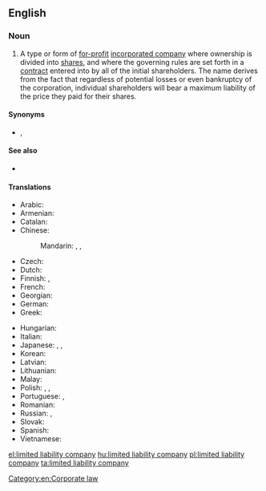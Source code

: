 ==English==
{{wikipedia}}

===Noun===
{{en-noun|head=[[limited]] [[liability]] [[company]]|limited liability companies}}

# {{lb|en|legal}} A type or form of [[for-profit]] [[incorporated company]] where ownership is divided into [[share]]s, and where the governing rules are set forth in a [[contract]] entered into by all of the initial shareholders. The name derives from the fact that regardless of potential losses or even bankruptcy of the corporation, individual shareholders will bear a maximum liability of the price they paid for their shares.

====Synonyms====
* {{l|en|LLC}}, {{l|en|Ltd.}}

====See also====
* {{l|en|limited company}}

====Translations====
{{trans-top|type of company}}
* Arabic: {{t|ar|شَرِكَة ذَات مَسْؤُولِيَّة مَحْدُودَة|f|tr=šarika ḏāt masʾūliyya maḥdūda}}
* Armenian: {{t|hy|սահմանափակն պատասխանատվությամբ ընկերություն}}
* Catalan: {{t|ca|societat de responsabilitat limitada|f}}
* Chinese:
*: Mandarin: {{t|cmn|有限責任公司|sc=Hani}}, {{t|cmn|有限责任公司|tr=yǒuxiàn zérèn gōngsī|sc=Hani}}, {{t+|cmn|有限公司|tr=yǒuxiàn gōngsī|sc=Hani}}
* Czech: {{t+|cs|společnost s ručením omezeným|f}}
* Dutch: {{t|nl|bijzondere vennootschap met beperkte aansprakelijkheid|f}}
* Finnish: {{qualifier|[[Oy]]}} {{t+|fi|osakeyhtiö}}, {{t|fi|rajavastuuyhtiö}}
* French: {{t|fr|société à responsabilité limitée|f}}
* Georgian: {{t|ka|შეზღუდული პასუხისმგებლობის საზოგადოება}}
* German: {{t|de|Gesellschaft mit beschränkter Haftung|f}}
* Greek: {{t+|el|εταιρεία περιορισμένης ευθύνης|f}}
{{trans-mid}}
* Hungarian: {{t+|hu|korlátolt felelősségű társaság}}
* Italian: {{t+|it|società a responsabilità limitata|f}}
* Japanese: {{t|ja|有限責任会社|tr=ゆうげんせきにんがいしゃ, yūgen sekinin gaisha|sc=Jpan}}, {{t|ja|エルエルシー|tr=eru-eru-shī|sc=Jpan}}, {{t+|ja|LLC|alt=ＬＬＣ|sc=Jpan}}
* Korean: {{t|ko|유한책임회사|sc=Kore}}
* Latvian: {{t|lv|sabiedrība ar ierobežotu atbildību}}
* Lithuanian: {{qualifier|[[UAB]]}} {{t|lt|Uždaroji akcinė bendrovė}}
* Malay: {{t|ms|syarikat liabiliti terhad}}
* Polish: {{t+|pl|spółka z ograniczoną odpowiedzialnością|f}}, {{t|pl|spółka z o.o.|f}}, {{t+|pl|sp. z o.o.|f}}
* Portuguese: {{qualifier|[[Lda.]]}} {{t|pt|limitada|f}}, {{t|pt|sociedade de responsabilidade limitada|f}}
* Romanian: {{t|ro|societate cu răspundere limitată|f}}
* Russian: {{t+|ru|о́бщество с ограни́ченной отве́тственностью|n}}, {{t+|ru|ООО|n}}
* Slovak: {{t|sk|spoločnosť s ručením obmedzeným|f}}
* Spanish: {{t|es|sociedad de responsabilidad limitada|f}}
* Vietnamese: {{t+|vi|công ty trách nhiệm hữu hạn}}
{{trans-bottom}}

[[Category:en:Corporate law]]

[[el:limited liability company]]
[[hu:limited liability company]]
[[pl:limited liability company]]
[[ta:limited liability company]]